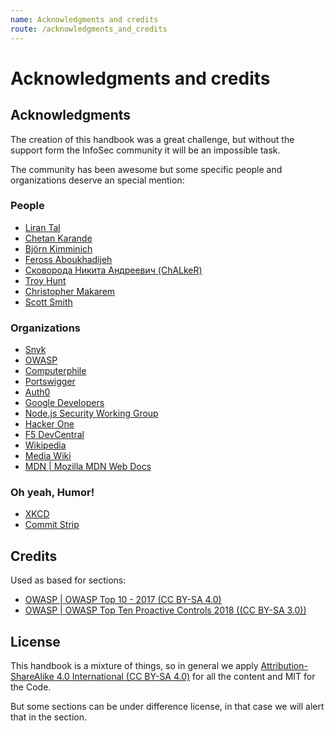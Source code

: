 ```yaml
---
name: Acknowledgments and credits
route: /acknowledgments_and_credits
---
```


# Acknowledgments and credits

## Acknowledgments

The creation of this handbook was a great challenge, but without the support form the InfoSec community it will be an impossible task.

The community has been awesome but some specific people and organizations deserve an special mention:

### People
- [Liran Tal](https://github.com/lirantal)
- [Chetan Karande](https://github.com/ckarande)
- [Björn Kimminich](https://github.com/bkimminich)
- [Feross Aboukhadijeh](https://github.com/feross)
- [Сковорода Никита Андреевич (ChALkeR)](https://github.com/ChALkeR)
- [Troy Hunt](https://www.troyhunt.com/)
- [Christopher Makarem](https://medium.com/iocscan)
- [Scott Smith](http://scottksmith.com/)

### Organizations
- [Snyk](https://snyk.io/)
- [OWASP](https://owasp.org/)
- [Computerphile](https://www.youtube.com/user/Computerphile)
- [Portswigger](https://portswigger.net/)
- [Auth0](https://auth0.com/)
- [Google Developers](https://developers.google.com/web/tools)
- [Node.js Security Working Group](https://github.com/nodejs/security-wg)
- [Hacker One](https://hackerone.com/)
- [F5 DevCentral](https://devcentral.f5.com)
- [Wikipedia](https://www.wikipedia.org/)
- [Media Wiki](https://www.mediawiki.org/wiki/MediaWiki)
- [MDN | Mozilla MDN Web Docs](https://developer.mozilla.org/en-US/)

### Oh yeah, Humor!
- [XKCD](https://xkcd.com/)
- [Commit Strip](http://www.commitstrip.com/en/?)

## Credits

Used as based for sections:

- [OWASP | OWASP Top 10 - 2017 (CC BY-SA 4.0)](https://owasp.org/www-pdf-archive/OWASP_Top_10-2017_%28en%29.pdf.pdf)
- [OWASP | OWASP Top Ten Proactive Controls 2018 ((CC BY-SA 3.0))](https://owasp.org/www-pdf-archive/OWASP_Top_10_Proactive_Controls_V3.pdf)


## License

This handbook is a mixture of things, so in general we apply [Attribution-ShareAlike 4.0 International (CC BY-SA 4.0)](https://creativecommons.org/licenses/by-sa/4.0/) for all the content and MIT for the Code.

But some sections can be under difference license, in that case we will alert that in the section.